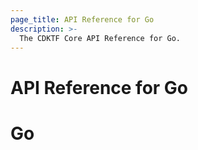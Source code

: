 ```yaml
---
page_title: API Reference for Go
description: >-
  The CDKTF Core API Reference for Go.
---
```


<!-- This file is generated through yarn generate-docs -->

# API Reference for Go

  # Go <a name="Go" id="Go"></a>
  
